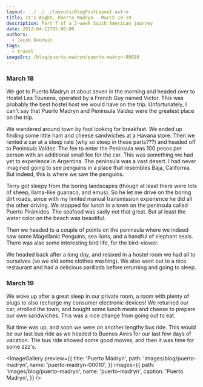 ```yaml
---
layout: ../../../layouts/BlogPostLayout.astro
title: It's Aight, Puerto Madryn - March 18-19
description: Part 7 of a 3-week South American journey
date: 2013-04-12T05:00:00
authors:
  - Jacob Goodwin
tags:
  - travel
imageSrc: /blog/puerto-madryn/puerto-madryn-00010
---
```



### March 18

We got to Puerto Madryn at about seven in the morning and headed over to Hostel Les Tounens, operated by a French Guy named Victor. This was probably the best hostel host we would have on the trip. Unfortunately, I can't say that Puerto Madryn and Peninsula Valdez were the greatest place on the trip.

We wandered around town by foot looking for breakfast. We ended up finding some little ham and cheese sandwiches at a Havana store. Then we rented a car at a steep rate (why so steep in these parts???) and headed off to Peninsula Valdez. The fee to enter the Peninsula was 100 pesos per person with an additional small fee for the car. This was something we had yet to experience in Argentina. The peninsula was a vast desert. I had never imagined going to see penguins in a place that resembles Baja, California. But indeed, this is where we saw the penguins.

Terry got sleepy from the boring landscapes (though at least there were lots of sheep, llama-like guanaco, and emus). So he let me drive on the boring dirt roads, since with my limited manual transmission experience he did all the other driving. We stopped for lunch in a town on the peninsula called Puerto Pirámides. The seafood was sadly not that great. But at least the water color on the beach was beautiful.

Then we headed to a couple of points on the peninsula where we indeed saw some Magellanic Penguins, sea lions, and a handful of elephant seals. There was also some interesting bird life, for the bird-viewer.

We headed back after a long day, and relaxed in a hostel room we had all to ourselves (so we did some clothes washing). We also went out to a nice restaurant and had a delicious parillada before returning and going to sleep.

### March 19

We woke up after a great sleep in our private room, a room with plenty of plugs to also recharge my consumer electronic devices! We returned our car, strolled the town, and bought some lunch meats and cheese to prepare our own sandwiches. This was a nice change from going out to eat.

But time was up, and soon we were on another lengthy bus ride. This would be our last bus ride as we headed to Buenos Aires for our last few days of vacation. The bus ride showed some good movies, and then it was time for some zzz's.

<ImageGallery
  preview={{
    title: 'Puerto Madryn',
    path: 'images/blog/puerto-madryn',
    name: 'puerto-madryn-00010',
  }}
  images={{
    path: 'images/blog/puerto-madryn',
    name: 'puerto-madryn',
    caption: 'Puerto Madryn',
  }}
/>
